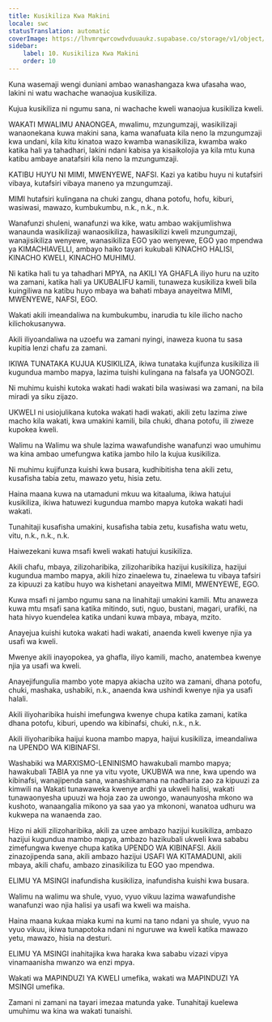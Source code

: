 ```yaml
---
title: Kusikiliza Kwa Makini
locale: swc
statusTranslation: automatic
coverImage: https://lhvmrqwrcowdvduuaukz.supabase.co/storage/v1/object/public/strapi-uploads/small_cover-educacion-fundamental.webp-2d51a7828a2b1309555be27f7e2a61a0.webp
sidebar:
    label: 10. Kusikiliza Kwa Makini
    order: 10
---
```

Kuna wasemaji wengi duniani ambao wanashangaza kwa ufasaha wao, lakini ni watu wachache wanaojua kusikiliza.

Kujua kusikiliza ni ngumu sana, ni wachache kweli wanaojua kusikiliza kweli.

WAKATI MWALIMU ANAONGEA, mwalimu, mzungumzaji, wasikilizaji wanaonekana kuwa makini sana, kama wanafuata kila neno la mzungumzaji kwa undani, kila kitu kinatoa wazo kwamba wanasikiliza, kwamba wako katika hali ya tahadhari, lakini ndani kabisa ya kisaikolojia ya kila mtu kuna katibu ambaye anatafsiri kila neno la mzungumzaji.

KATIBU HUYU NI MIMI, MWENYEWE, NAFSI. Kazi ya katibu huyu ni kutafsiri vibaya, kutafsiri vibaya maneno ya mzungumzaji.

MIMI hutafsiri kulingana na chuki zangu, dhana potofu, hofu, kiburi, wasiwasi, mawazo, kumbukumbu, n.k., n.k., n.k.

Wanafunzi shuleni, wanafunzi wa kike, watu ambao wakijumlishwa wanaunda wasikilizaji wanaosikiliza, hawasikilizi kweli mzungumzaji, wanajisikiliza wenyewe, wanasikiliza EGO yao wenyewe, EGO yao mpendwa ya KIMACHIAVELLI, ambayo haiko tayari kukubali KINACHO HALISI, KINACHO KWELI, KINACHO MUHIMU.

Ni katika hali tu ya tahadhari MPYA, na AKILI YA GHAFLA iliyo huru na uzito wa zamani, katika hali ya UKUBALIFU kamili, tunaweza kusikiliza kweli bila kuingiliwa na katibu huyo mbaya wa bahati mbaya anayeitwa MIMI, MWENYEWE, NAFSI, EGO.

Wakati akili imeandaliwa na kumbukumbu, inarudia tu kile ilicho nacho kilichokusanywa.

Akili iliyoandaliwa na uzoefu wa zamani nyingi, inaweza kuona tu sasa kupitia lenzi chafu za zamani.

IKIWA TUNATAKA KUJUA KUSIKILIZA, ikiwa tunataka kujifunza kusikiliza ili kugundua mambo mapya, lazima tuishi kulingana na falsafa ya UONGOZI.

Ni muhimu kuishi kutoka wakati hadi wakati bila wasiwasi wa zamani, na bila miradi ya siku zijazo.

UKWELI ni usiojulikana kutoka wakati hadi wakati, akili zetu lazima ziwe macho kila wakati, kwa umakini kamili, bila chuki, dhana potofu, ili ziweze kupokea kweli.

Walimu na Walimu wa shule lazima wawafundishe wanafunzi wao umuhimu wa kina ambao umefungwa katika jambo hilo la kujua kusikiliza.

Ni muhimu kujifunza kuishi kwa busara, kudhibitisha tena akili zetu, kusafisha tabia zetu, mawazo yetu, hisia zetu.

Haina maana kuwa na utamaduni mkuu wa kitaaluma, ikiwa hatujui kusikiliza, ikiwa hatuwezi kugundua mambo mapya kutoka wakati hadi wakati.

Tunahitaji kusafisha umakini, kusafisha tabia zetu, kusafisha watu wetu, vitu, n.k., n.k., n.k.

Haiwezekani kuwa msafi kweli wakati hatujui kusikiliza.

Akili chafu, mbaya, zilizoharibika, zilizoharibika hazijui kusikiliza, hazijui kugundua mambo mapya, akili hizo zinaelewa tu, zinaelewa tu vibaya tafsiri za kipuuzi za katibu huyo wa kishetani anayeitwa MIMI, MWENYEWE, EGO.

Kuwa msafi ni jambo ngumu sana na linahitaji umakini kamili. Mtu anaweza kuwa mtu msafi sana katika mitindo, suti, nguo, bustani, magari, urafiki, na hata hivyo kuendelea katika undani kuwa mbaya, mbaya, mzito.

Anayejua kuishi kutoka wakati hadi wakati, anaenda kweli kwenye njia ya usafi wa kweli.

Mwenye akili inayopokea, ya ghafla, iliyo kamili, macho, anatembea kwenye njia ya usafi wa kweli.

Anayejifungulia mambo yote mapya akiacha uzito wa zamani, dhana potofu, chuki, mashaka, ushabiki, n.k., anaenda kwa ushindi kwenye njia ya usafi halali.

Akili iliyoharibika huishi imefungwa kwenye chupa katika zamani, katika dhana potofu, kiburi, upendo wa kibinafsi, chuki, n.k., n.k.

Akili iliyoharibika haijui kuona mambo mapya, haijui kusikiliza, imeandaliwa na UPENDO WA KIBINAFSI.

Washabiki wa MARXISMO-LENINISMO hawakubali mambo mapya; hawakubali TABIA ya nne ya vitu vyote, UKUBWA wa nne, kwa upendo wa kibinafsi, wanajipenda sana, wanashikamana na nadharia zao za kipuuzi za kimwili na Wakati tunawaweka kwenye ardhi ya ukweli halisi, wakati tunawaonyesha upuuzi wa hoja zao za uwongo, wanaunyosha mkono wa kushoto, wanaangalia mikono ya saa yao ya mkononi, wanatoa udhuru wa kukwepa na wanaenda zao.

Hizo ni akili zilizoharibika, akili za uzee ambazo hazijui kusikiliza, ambazo hazijui kugundua mambo mapya, ambazo hazikubali ukweli kwa sababu zimefungwa kwenye chupa katika UPENDO WA KIBINAFSI. Akili zinazojipenda sana, akili ambazo hazijui USAFI WA KITAMADUNI, akili mbaya, akili chafu, ambazo zinasikiliza tu EGO yao mpendwa.

ELIMU YA MSINGI inafundisha kusikiliza, inafundisha kuishi kwa busara.

Walimu na walimu wa shule, vyuo, vyuo vikuu lazima wawafundishe wanafunzi wao njia halisi ya usafi wa kweli wa maisha.

Haina maana kukaa miaka kumi na kumi na tano ndani ya shule, vyuo na vyuo vikuu, ikiwa tunapotoka ndani ni nguruwe wa kweli katika mawazo yetu, mawazo, hisia na desturi.

ELIMU YA MSINGI inahitajika kwa haraka kwa sababu vizazi vipya vinamaanisha mwanzo wa enzi mpya.

Wakati wa MAPINDUZI YA KWELI umefika, wakati wa MAPINDUZI YA MSINGI umefika.

Zamani ni zamani na tayari imezaa matunda yake. Tunahitaji kuelewa umuhimu wa kina wa wakati tunaishi.

